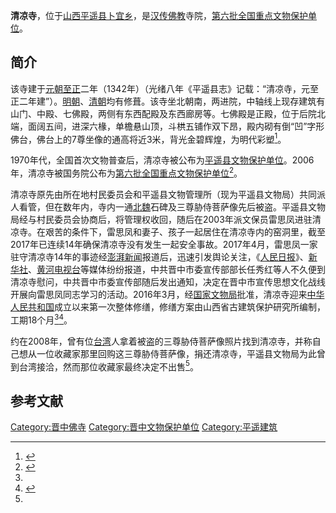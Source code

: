 {{Otheruses|清凉寺|subject=位于[[山西|山西]][[平遥|平遥]]的清凉寺|other=同名或類似名的其它條目描述}}
{{文物保护单位
| 级别 = 全国
| 图片 = 
| 名称 = 平遥清凉寺
| 编号 = 6-455
| 分类 = 古建筑
| 时代 = [[明|明]]至[[清|清]]
| 所在 = [[山西省|山西省]][[平遥县|平遥县]]
| 登录 = 2006年
| Cat = 山西全国重点文物保护单位
}}
'''清凉寺'''，位于[[山西|山西]][[平遥县|平遥县]][[卜宜乡|卜宜乡]]，是[[汉传佛教|汉传佛教]]寺院，[[第六批全国重点文物保护单位|第六批全国重点文物保护单位]]。

==简介==
该寺建于[[元朝|元朝]][[至正|至正]]二年（1342年）（光绪八年《平遥县志》记载：“清凉寺，元至正二年建”）。[[明朝|明朝]]、[[清朝|清朝]]均有修葺。该寺坐北朝南，两进院，中轴线上现存建筑有山门、中殿、七佛殿，两侧有东西配殿及东西廊房等。七佛殿是正殿，位于后院北端，面阔五间，进深六椽，单檐悬山顶，斗栱五铺作双下昂，殿内砌有倒“凹”字形佛台，佛台上的7尊坐像的通高将近3米，背光金碧辉煌，为明代彩塑<ref>{{Cite web  |url =http://www.huaxia.com/zhsx/sxsy/wwzy/12/1256322.html  |title =平遥清凉寺  |author =  |date =  |publisher =华夏经纬网  |language =  |accessdate =2017-06-15  |quote =  |archive-date =2019-08-11  |archive-url =https://web.archive.org/web/20190811180044/http://www.huaxia.com/zhsx/sxsy/wwzy/12/1256322.html  |dead-url =no  }}</ref>。

1970年代，全国首次文物普查后，清凉寺被公布为[[平遥县文物保护单位|平遥县文物保护单位]]。2006年，清凉寺被国务院公布为[[第六批全国重点文物保护单位|第六批全国重点文物保护单位]]<ref name=pp>{{Cite web|url =  http://www.thepaper.cn/newsDetail_forward_1655678|title =  平遥守庙人：14年以庙为家驻守国保文物，儿子在庙里长大|author =  |date =  2017-04-06|publisher =  澎湃新闻|language =  |accessdate =  |quote =  |archive-date =  2020-06-08|archive-url =  https://web.archive.org/web/20200608091842/https://www.thepaper.cn/newsDetail_forward_1655678|dead-url =  no}}</ref>。

清凉寺原先由所在地村民委员会和平遥县文物管理所（现为平遥县文物局）共同派人看管，但在数年内，寺内一通[[北魏|北魏]]石碑及三尊胁侍菩萨像先后被盗。平遥县文物局经与村民委员会协商后，将管理权收回，随后在2003年派文保员雷思凤进驻清凉寺。在艰苦的条件下，雷思凤和妻子、孩子一起居住在清凉寺内的窑洞里，截至2017年已连续14年确保清凉寺没有发生一起安全事故。2017年4月，雷思凤一家驻守清凉寺14年的事迹经[[澎湃新闻|澎湃新闻]]报道后，迅速引发舆论关注，《[[人民日报|人民日报]]》、[[新华社|新华社]]、[[黄河电视台|黄河电视台]]等媒体纷纷报道，中共晋中市委宣传部部长任秀红等人不久便到清凉寺慰问，中共晋中市委宣传部随后发出通知，决定在晋中市宣传思想文化战线开展向雷思凤同志学习的活动。2016年3月，经[[国家文物局|国家文物局]]批准，清凉寺迎来[[中华人民共和国|中华人民共和国]]成立以来第一次整体修缮，修缮方案由山西省古建筑保护研究所编制，工期18个月<ref name=pp/><ref>{{Cite web  |url =http://www.thepaper.cn/newsDetail_forward_1709511  |title =平遥守庙人雷思凤：成“网红”也还是个看庙的，正准备演讲稿  |author =  |date =2017-06-15  |publisher =澎湃新闻  |language =  |accessdate =  |quote =  |archive-date =2019-08-11  |archive-url =https://web.archive.org/web/20190811103122/http://www.thepaper.cn/newsDetail_forward_1709511  |dead-url =no  }}</ref>。

约在2008年，曾有位[[台湾|台湾]]人拿着被盗的三尊胁侍菩萨像照片找到清凉寺，并称自己想从一位收藏家那里回购这三尊胁侍菩萨像，捐还清凉寺，平遥县文物局为此曾到台湾接洽，然而那位收藏家最终决定不出售<ref name=pp/>。

==参考文献==
{{reflist}}

{{山西全国重点文物保护单位}}
[[Category:晋中佛寺|Category:晋中佛寺]]
[[Category:晋中文物保护单位|Category:晋中文物保护单位]]
[[Category:平遥建筑|Category:平遥建筑]]